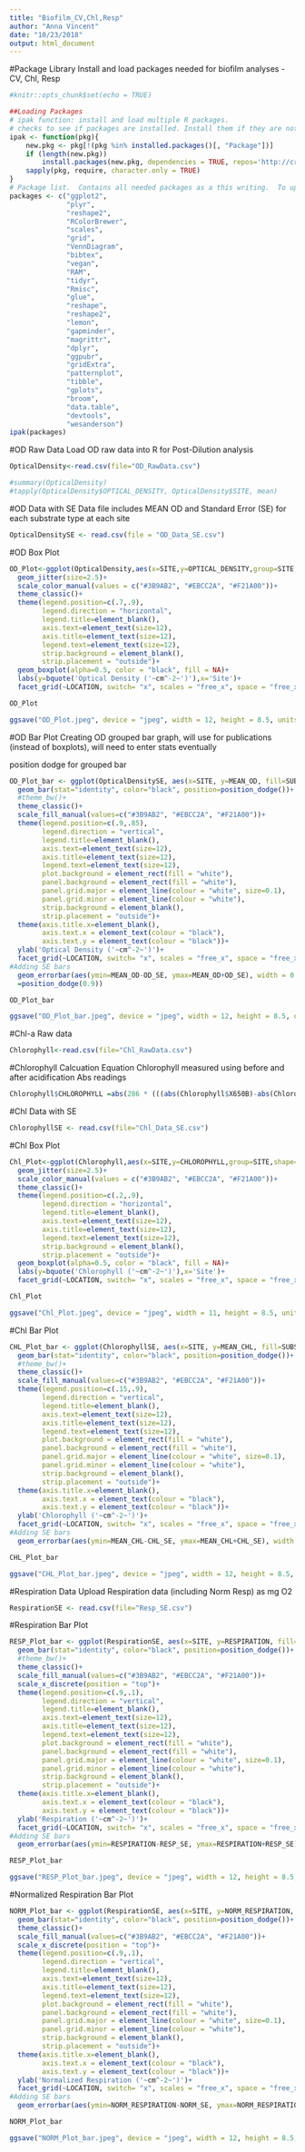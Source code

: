 ```yaml
---
title: "Biofilm_CV,Chl,Resp"
author: "Anna Vincent"
date: "10/23/2018"
output: html_document
---
```


#Package Library
Install and load packages needed for biofilm analyses - CV, Chl, Resp

```r
#knitr::opts_chunk$set(echo = TRUE)

##Loading Packages
# ipak function: install and load multiple R packages.
# checks to see if packages are installed. Install them if they are not, then load them into the R session.
ipak <- function(pkg){
    new.pkg <- pkg[!(pkg %in% installed.packages()[, "Package"])]
    if (length(new.pkg)) 
        install.packages(new.pkg, dependencies = TRUE, repos='http://cran.us.r-project.org')
    sapply(pkg, require, character.only = TRUE)
}
# Package list.  Contains all needed packages as a this writing.  To update, simply add new package name to the list!
packages <- c("ggplot2", 
              "plyr", 
              "reshape2", 
              "RColorBrewer", 
              "scales", 
              "grid",
              "VennDiagram",
              "bibtex",
              "vegan",
              "RAM",
              "tidyr",
              "Rmisc",
              "glue",
              "reshape",
              "reshape2",
              "lemon",
              "gapminder",
              "magrittr",
              "dplyr",
              "ggpubr",
              "gridExtra",
              "patternplot",
              "tibble",
              "gplots",
              "broom",
              "data.table",
              "devtools",
              "wesanderson")
ipak(packages)

```

#OD Raw Data
Load OD raw data into R for Post-Dilution analysis

```r
OpticalDensity<-read.csv(file="OD_RawData.csv")

```

```r
#summary(OpticalDensity)
#tapply(OpticalDensity$OPTICAL_DENSITY, OpticalDensity$SITE, mean)

```

#OD Data with SE
Data file includes MEAN OD and Standard Error (SE) for each substrate type at each site 

```r
OpticalDensitySE <- read.csv(file = "OD_Data_SE.csv")
```

#OD Box Plot

```r
OD_Plot<-ggplot(OpticalDensity,aes(x=SITE,y=OPTICAL_DENSITY,group=SITE,shape=SUBSTRATE,color=SUBSTRATE))+
  geom_jitter(size=2.5)+
  scale_color_manual(values = c("#3B9AB2", "#EBCC2A", "#F21A00"))+
  theme_classic()+
  theme(legend.position=c(.7,.9),
        legend.direction = "horizontal",
        legend.title=element_blank(),
        axis.text=element_text(size=12),
        axis.title=element_text(size=12),
        legend.text=element_text(size=12),
        strip.background = element_blank(),
        strip.placement = "outside")+
  geom_boxplot(alpha=0.5, color = "black", fill = NA)+
  labs(y=bquote('Optical Density ('~cm^-2~')'),x='Site')+
  facet_grid(~LOCATION, switch= "x", scales = "free_x", space = "free_x")

OD_Plot

ggsave("OD_Plot.jpeg", device = "jpeg", width = 12, height = 8.5, units = "in")

```

#OD Bar Plot
Creating OD grouped bar graph, will use for publications (instead of boxplots), will need to enter stats eventually

position dodge for grouped bar

```r
OD_Plot_bar <- ggplot(OpticalDensitySE, aes(x=SITE, y=MEAN_OD, fill=SUBSTRATE))+
  geom_bar(stat="identity", color="black", position=position_dodge())+
  #theme_bw()+
  theme_classic()+
  scale_fill_manual(values=c("#3B9AB2", "#EBCC2A", "#F21A00"))+
  theme(legend.position=c(.9,.85),
        legend.direction = "vertical",
        legend.title=element_blank(),
        axis.text=element_text(size=12),
        axis.title=element_text(size=12),
        legend.text=element_text(size=12),
        plot.background = element_rect(fill = "white"),
        panel.background = element_rect(fill = "white"),
        panel.grid.major = element_line(colour = "white", size=0.1),
        panel.grid.minor = element_line(colour = "white"),
        strip.background = element_blank(),
        strip.placement = "outside")+
  theme(axis.title.x=element_blank(),
        axis.text.x = element_text(colour = "black"),
        axis.text.y = element_text(colour = "black"))+
  ylab('Optical Density ('~cm^-2~')')+
  facet_grid(~LOCATION, switch= "x", scales = "free_x", space = "free_x")+
#Adding SE bars
  geom_errorbar(aes(ymin=MEAN_OD-OD_SE, ymax=MEAN_OD+OD_SE), width = 0.2, position
  =position_dodge(0.9))

OD_Plot_bar

ggsave("OD_Plot_bar.jpeg", device = "jpeg", width = 12, height = 8.5, units = "in")

```

#Chl-a Raw data

```r
Chlorophyll<-read.csv(file="Chl_RawData.csv")
```

#Chlorophyll Calcuation Equation
Chlorophyll measured using before and after acidification Abs readings

```r
Chlorophyll$CHLOROPHYLL =abs(286 * (((abs(Chlorophyll$X650B)-abs(Chlorophyll$X750B))-(abs(Chlorophyll$X650A)-abs(Chlorophyll$X750A))*5)/Chlorophyll$SUBSTRATE_AREA))
```

#Chl Data with SE

```r
ChlorophyllSE <- read.csv(file="Chl_Data_SE.csv")

```


#Chl Box Plot

```r
Chl_Plot<-ggplot(Chlorophyll,aes(x=SITE,y=CHLOROPHYLL,group=SITE,shape=SUBSTRATE,color=SUBSTRATE))+
  geom_jitter(size=2.5)+
  scale_color_manual(values = c("#3B9AB2", "#EBCC2A", "#F21A00"))+
  theme_classic()+
  theme(legend.position=c(.2,.9),
        legend.direction = "horizontal",
        legend.title=element_blank(),
        axis.text=element_text(size=12),
        axis.title=element_text(size=12),
        legend.text=element_text(size=12),
        strip.background = element_blank(),
        strip.placement = "outside")+
  geom_boxplot(alpha=0.5, color = "black", fill = NA)+
  labs(y=bquote('Chlorophyll ('~cm^-2~')'),x='Site')+
  facet_grid(~LOCATION, switch= "x", scales = "free_x", space = "free_x")

Chl_Plot

ggsave("Chl_Plot.jpeg", device = "jpeg", width = 11, height = 8.5, units = "in")

```


#Chl Bar Plot

```r
CHL_Plot_bar <- ggplot(ChlorophyllSE, aes(x=SITE, y=MEAN_CHL, fill=SUBSTRATE))+
  geom_bar(stat="identity", color="black", position=position_dodge())+
  #theme_bw()+
  theme_classic()+
  scale_fill_manual(values=c("#3B9AB2", "#EBCC2A", "#F21A00"))+
  theme(legend.position=c(.15,.9),
        legend.direction = "vertical",
        legend.title=element_blank(),
        axis.text=element_text(size=12),
        axis.title=element_text(size=12),
        legend.text=element_text(size=12),
        plot.background = element_rect(fill = "white"),
        panel.background = element_rect(fill = "white"),
        panel.grid.major = element_line(colour = "white", size=0.1),
        panel.grid.minor = element_line(colour = "white"),
        strip.background = element_blank(),
        strip.placement = "outside")+
  theme(axis.title.x=element_blank(),
        axis.text.x = element_text(colour = "black"),
        axis.text.y = element_text(colour = "black"))+
  ylab('Chlorophyll ('~cm^-2~')')+
  facet_grid(~LOCATION, switch= "x", scales = "free_x", space = "free_x")+
#Adding SE bars
  geom_errorbar(aes(ymin=MEAN_CHL-CHL_SE, ymax=MEAN_CHL+CHL_SE), width = 0.2, position=position_dodge(0.9))

CHL_Plot_bar

ggsave("CHL_Plot_bar.jpeg", device = "jpeg", width = 12, height = 8.5, units = "in")
```

#Respiration Data
Upload Respiration data (including Norm Resp) as mg O2

```r
RespirationSE <- read.csv(file="Resp_SE.csv")

```

#Respiration Bar Plot

```r
RESP_Plot_bar <- ggplot(RespirationSE, aes(x=SITE, y=RESPIRATION, fill=SUBSTRATE))+
  geom_bar(stat="identity", color="black", position=position_dodge())+
  #theme_bw()+
  theme_classic()+
  scale_fill_manual(values=c("#3B9AB2", "#EBCC2A", "#F21A00"))+
  scale_x_discrete(position = "top")+
  theme(legend.position=c(.9,.1),
        legend.direction = "vertical",
        legend.title=element_blank(),
        axis.text=element_text(size=12),
        axis.title=element_text(size=12),
        legend.text=element_text(size=12),
        plot.background = element_rect(fill = "white"),
        panel.background = element_rect(fill = "white"),
        panel.grid.major = element_line(colour = "white", size=0.1),
        panel.grid.minor = element_line(colour = "white"),
        strip.background = element_blank(),
        strip.placement = "outside")+
  theme(axis.title.x=element_blank(),
        axis.text.x = element_text(colour = "black"),
        axis.text.y = element_text(colour = "black"))+
  ylab('Respiration ('~cm^-2~')')+
  facet_grid(~LOCATION, switch= "x", scales = "free_x", space = "free_x")+
#Adding SE bars
  geom_errorbar(aes(ymin=RESPIRATION-RESP_SE, ymax=RESPIRATION+RESP_SE), width = 0.2, position=position_dodge(0.9))

RESP_Plot_bar

ggsave("RESP_Plot_bar.jpeg", device = "jpeg", width = 12, height = 8.5, units = "in")

```

#Normalized Respiration Bar Plot

```r
NORM_Plot_bar <- ggplot(RespirationSE, aes(x=SITE, y=NORM_RESPIRATION, fill=SUBSTRATE))+
  geom_bar(stat="identity", color="black", position=position_dodge())+
  theme_classic()+
  scale_fill_manual(values=c("#3B9AB2", "#EBCC2A", "#F21A00"))+
  scale_x_discrete(position = "top")+
  theme(legend.position=c(.9,.1),
        legend.direction = "vertical",
        legend.title=element_blank(),
        axis.text=element_text(size=12),
        axis.title=element_text(size=12),
        legend.text=element_text(size=12),
        plot.background = element_rect(fill = "white"),
        panel.background = element_rect(fill = "white"),
        panel.grid.major = element_line(colour = "white", size=0.1),
        panel.grid.minor = element_line(colour = "white"),
        strip.background = element_blank(),
        strip.placement = "outside")+
  theme(axis.title.x=element_blank(),
        axis.text.x = element_text(colour = "black"),
        axis.text.y = element_text(colour = "black"))+
  ylab('Normalized Respiration ('~cm^-2~')')+
  facet_grid(~LOCATION, switch= "x", scales = "free_x", space = "free_x")+
#Adding SE bars
  geom_errorbar(aes(ymin=NORM_RESPIRATION-NORM_SE, ymax=NORM_RESPIRATION+NORM_SE), width = 0.2, position=position_dodge(0.9))

NORM_Plot_bar

ggsave("NORM_Plot_bar.jpeg", device = "jpeg", width = 12, height = 8.5, units = "in")

```

